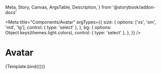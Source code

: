   Meta,
  Story,
  Canvas,
  ArgsTable,
  Description,
} from '@storybook/addon-docs'


<Meta
  title="Components/Avatar"
  argTypes={{
    size: {
      options: ['xs', 'sm', 'md', 'lg'],
      control: { type: 'select' },
    },
    bg: {
      options: Object.keys(themes.light.colors),
      control: { type: 'select' },
    },
  }}
/>

# Avatar

<Description of={Avatar} />


<Canvas>
  <Story
    name="Avatar"
    args={{
      image: 'https://avatars.githubusercontent.com/u/20338216?v=4',
      size: 'sm',
      name: 'John Doe',
      bg: 'lightGray',
    }}
  >
    {Template.bind({})}
  </Story>
</Canvas>

<ArgsTable of={Avatar} />
